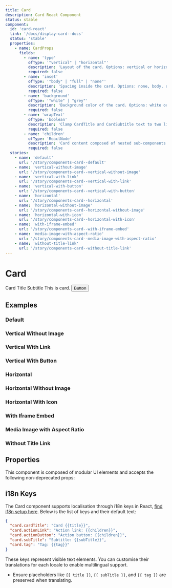 ```yaml
---
title: Card
description: Card React Component
status: stable
component:
  id: 'card-react'
  link: '/docs/display-card--docs'
  status: 'stable'
  properties:
    - name: CardProps
      fields:
        - name: 'type'
          ofType: '"vertical" | "horizontal"'
          description: 'Layout of the card. Options: vertical or horizontal.'
          required: false
        - name: 'inset'
          ofType: '"body" | "full" | "none"'
          description: 'Spacing inside the card. Options: none, body, or full.'
          required: false
        - name: 'background'
          ofType: '"white" | "grey"'
          description: 'Background color of the card. Options: white or grey.'
          required: false
        - name: 'wrapText'
          ofType: 'boolean'
          description: 'Clamp CardTitle and CardSubtitle text to two lines when true.'
          required: false
        - name: 'children'
          ofType: 'ReactNode'
          description: 'Card content composed of nested sub-components like <CardMedia>, <CardHeader>, <CardDescription>, <CardTag> and <CardAction>'
          required: false
  stories:
    - name: 'default'
      url: '/story/components-card--default'
    - name: 'vertical-without-image'
      url: '/story/components-card--vertical-without-image'
    - name: 'vertical-with-link'
      url: '/story/components-card--vertical-with-link'
    - name: 'vertical-with-button'
      url: '/story/components-card--vertical-with-button'
    - name: 'horizontal'
      url: '/story/components-card--horizontal'
    - name: 'horizontal-without-image'
      url: '/story/components-card--horizontal-without-image'
    - name: 'horizontal-with-icon'
      url: '/story/components-card--horizontal-with-icon'
    - name: 'with-iframe-embed'
      url: '/story/components-card--with-iframe-embed'
    - name: 'media-image-with-aspect-ratio'
      url: '/story/components-card--media-image-with-aspect-ratio'
    - name: 'without-title-link'
      url: '/story/components-card--without-title-link'
---
```


# Card

<Section current="react">

<ComponentPreview>
  <Card type="vertical">
    <CardMedia
      media={{
        type: 'image',
        config: {
          src: 'https://placeholderjs.com/400x300',
        },
      }}
    />
    <CardContainer>
      <CardHeader>
        <CardTitle>
          <Link href="#">Card Title</Link>
        </CardTitle>
        <CardSubtitle>Subtitle</CardSubtitle>
        <CardTag text="New" type="info" />
      </CardHeader>
      <CardDescription>This is card.</CardDescription>
      <CardAction>
        <Button variant="secondary">Button</Button>
      </CardAction>
    </CardContainer>
  </Card>
</ComponentPreview>

## Examples

### Default

<StorybookFrame
  className="h-[356px]"
  componentId="card-react"
  story="default"
/>

### Vertical Without Image

<StorybookFrame
  className="h-[356px]"
  componentId="card-react"
  story="vertical-without-image"
/>

### Vertical With Link

<StorybookFrame
  className="h-[630px]"
  componentId="card-react"
  story="vertical-with-link"
/>

### Vertical With Button

<StorybookFrame
  className="h-[640px]"
  componentId="card-react"
  story="vertical-with-button"
/>

### Horizontal

<StorybookFrame
  className="h-[356px]"
  componentId="card-react"
  story="horizontal"
/>

### Horizontal Without Image

<StorybookFrame
  className="h-[356px]"
  componentId="card-react"
  story="horizontal-without-image"
/>

### Horizontal With Icon

<StorybookFrame
  className="h-[356px]"
  componentId="card-react"
  story="horizontal-with-icon"
/>

### With Iframe Embed

<StorybookFrame
  className="h-[400px]"
  componentId="card-react"
  story="with-iframe-embed"
/>

### Media Image with Aspect Ratio

<StorybookFrame
  className="h-[356px]"
  componentId="card-react"
  story="media-image-with-aspect-ratio"
/>

### Without Title Link

<StorybookFrame
  className="h-[356px]"
  componentId="card-react"
  story="without-title-link"
/>

## Properties

This component is composed of modular UI elements and accepts the following non-deprecated props:

<ComponentPropertiesTable componentId="card-react" />

## i18n Keys

The Card component supports localisation through i18n keys in React, [find i18n setup here](/components/setup-guides/react/#internationalisation-i18n-guidelines). Below is the list of keys and their default text:

```json
{
  "card.cardTitle": "Card {{title}}",
  "card.actionLink": "Action link: {{children}}",
  "card.actionButton": "Action button: {{children}}",
  "card.subTitle": "Subtitle: {{subTitle}}",
  "card.tag": "Tag: {{tag}}"
}
```

These keys represent visible text elements. You can customise their translations for each locale to enable multilingual support.

- Ensure placeholders like `{{ title }}`, `{{ subTitle }}`, and `{{ tag }}` are preserved when translating.

</Section>
